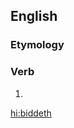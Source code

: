 ==English==

===Etymology===
{{suffix|bid|eth|lang=en}}

===Verb===
{{head|en|verb form}}

# {{en-archaic third-person singular of|bid}}

[[hi:biddeth]]